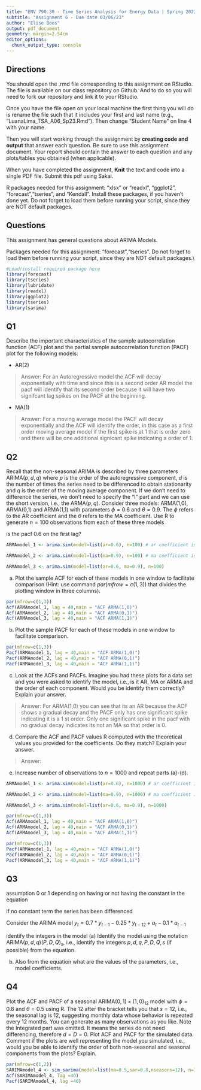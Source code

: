 ```yaml
---
title: "ENV 790.30 - Time Series Analysis for Energy Data | Spring 2023"
subtitle: "Assignment 6 - Due date 03/06/23"
author: "Elise Boos"
output: pdf_document
geometry: margin=2.54cm
editor_options: 
  chunk_output_type: console
---
```

  
## Directions
  
You should open the .rmd file corresponding to this assignment on RStudio. The file is available on our class repository on Github. And to do so you will need to fork our repository and link it to your RStudio.  

Once you have the file open on your local machine the first thing you will do is rename the file such that it includes your first and last name (e.g., "LuanaLima_TSA_A06_Sp23.Rmd"). Then change "Student Name" on line 4 with your name. 

Then you will start working through the assignment by  **creating code and output** that answer each question. Be sure to use this assignment document. Your report should contain the answer to each question and any plots/tables you obtained (when applicable).

When you have completed the assignment, **Knit** the text and code into a single PDF file. Submit this pdf using Sakai. 

R packages needed for this assignment: "xlsx" or "readxl", "ggplot2", "forecast","tseries", and "Kendall". Install these packages, if you haven't done yet. Do not forget to load them before running your script, since they are NOT default packages.

## Questions 

This assignment has general questions about ARIMA Models. 

Packages needed for this assignment: "forecast","tseries". Do not forget to load them before running your script, since they are NOT default packages.\\

```r
#Load/install required package here
library(forecast)
library(tseries)
library(lubridate)
library(readxl)
library(ggplot2)
library(tseries)
library(sarima)
```


## Q1
Describe the important characteristics of the sample autocorrelation function (ACF) plot and the partial sample autocorrelation function (PACF) plot for the following models: 


* AR(2)

> Answer: For an Autoregressive model the ACF will decay exponentially with time and since this is a second order AR model the pacf will identify that its second order because it will have two signifcant lag spikes on the PACF at the beginning.  

* MA(1)

> Answer: For a moving average model the PACF will decay exponentially and the ACF will identify the order, in this case as a first order moving average model if the first spike is at 1 that is order zero and there will be one additional signicant spike indicating a order of 1. 



## Q2
Recall that the non-seasonal ARIMA is described by three parameters ARIMA$(p,d,q)$ where $p$ is the order of the autoregressive component, $d$ is the number of times the series need to be differenced to obtain stationarity and $q$ is the order of the moving average component. If we don't need to difference the series, we don't need to specify the "I" part and we can use the short version, i.e., the ARMA$(p,q)$. Consider three models: ARMA(1,0), ARMA(0,1) and ARMA(1,1) with parameters $\phi=0.6$ and $\theta= 0.9$. The $\phi$ refers to the AR coefficient and the $\theta$ refers to the MA coefficient. Use R to generate $n=100$ observations from each of these three models

is the pacf 0.6 on the first lag?

```r

ARMAmodel_1 <- arima.sim(model=list(ar=0.6), n=100) # ar coefficient is 0.6

ARMAmodel_2 <- arima.sim(model=list(ma=0.9), n=100) # ma coefficient is 0.9

ARMAmodel_3 <- arima.sim(model=list(ar=0.6, ma=0.9), n=100)
```


(a) Plot the sample ACF for each of these models in one window to facilitate comparison (Hint: use command $par(mfrow=c(1,3))$ that divides the plotting window in three columns).  

```r
par(mfrow=c(1,3))
Acf(ARMAmodel_1, lag = 40,main = "ACF ARMA(1,0)")
Acf(ARMAmodel_2, lag = 40,main = "ACF ARMA(0,1)")
Acf(ARMAmodel_3, lag = 40,main = "ACF ARMA(1,1)")
```


(b) Plot the sample PACF for each of these models in one window to facilitate comparison.  

```r
par(mfrow=c(1,3))
Pacf(ARMAmodel_1, lag = 40,main = "ACF ARMA(1,0)")
Pacf(ARMAmodel_2, lag = 40,main = "ACF ARMA(0,1)")
Pacf(ARMAmodel_3, lag = 40,main = "ACF ARMA(1,1)")
```

(c) Look at the ACFs and PACFs. Imagine you had these plots for a data set and you were asked to identify the model, i.e., is it AR, MA or ARMA and the order of each component. Would you be identify them correctly? Explain your answer.

> Answer: For ARMA(1,0) you can see that its an AR because the ACF shows a gradual decay and the PACF only has one significant spike indicating it is a 1 st order. Only one significant spike in the pacf with no gradual decay indicates its not an MA so that order is 0. 

(d) Compare the ACF and PACF values R computed with the theoretical values you provided for the coefficients. Do they match? Explain your answer.

> Answer: 


(e) Increase number of observations to $n=1000$ and repeat parts (a)-(d).

```r
ARMAmodel_1 <- arima.sim(model=list(ar=0.6), n=1000) # ar coefficient is 0.6

ARMAmodel_2 <- arima.sim(model=list(ma=0.9), n=1000) # ma coefficient is 0.9

ARMAmodel_3 <- arima.sim(model=list(ar=0.6, ma=0.9), n=1000)

par(mfrow=c(1,3))
Acf(ARMAmodel_1, lag = 40,main = "ACF ARMA(1,0)")
Acf(ARMAmodel_2, lag = 40,main = "ACF ARMA(0,1)")
Acf(ARMAmodel_3, lag = 40,main = "ACF ARMA(1,1)")

par(mfrow=c(1,3))
Pacf(ARMAmodel_1, lag = 40,main = "ACF ARMA(1,0)")
Pacf(ARMAmodel_2, lag = 40,main = "ACF ARMA(0,1)")
Pacf(ARMAmodel_3, lag = 40,main = "ACF ARMA(1,1)")
```



## Q3

assumption 0 or 1 depending on having or not having the constant in the equation 

if no constant term the series has been differenced 

Consider the ARIMA model $y_t=0.7*y_{t-1}-0.25*y_{t-12}+a_t-0.1*a_{t-1}$

identify the integers in the model 
(a) Identify the model using the notation ARIMA$(p,d,q)(P,D,Q)_ s$, i.e., identify the integers $p,d,q,P,D,Q,s$ (if possible) from the equation.

(b) Also from the equation what are the values of the parameters, i.e., model coefficients. 


## Q4

Plot the ACF and PACF of a seasonal ARIMA$(0, 1)\times(1, 0)_{12}$ model with $\phi =0 .8$ and $\theta = 0.5$ using R. The $12$ after the bracket tells you that $s=12$, i.e., the seasonal lag is 12, suggesting monthly data whose behavior is repeated every 12 months. You can generate as many observations as you like. Note the Integrated part was omitted. It means the series do not need differencing, therefore $d=D=0$. Plot ACF and PACF for the simulated data. Comment if the plots are well representing the model you simulated, i.e., would you be able to identify the order of both non-seasonal and seasonal components from the plots? Explain.

```r
par(mfrow=c(1,2))
SARIMAmodel_4 <- sim_sarima(model=list(ma=0.5,sar=0.8,nseasons=12), n=1000)
Acf(SARIMAmodel_4, lag =40)
Pacf(SARIMAmodel_4, lag =40)
```

